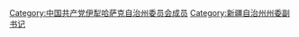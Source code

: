 [[Category:中国共产党伊犁哈萨克自治州委员会成员|Category:中国共产党伊犁哈萨克自治州委员会成员]]
[[Category:新疆自治州州委副书记|Category:新疆自治州州委副书记]]